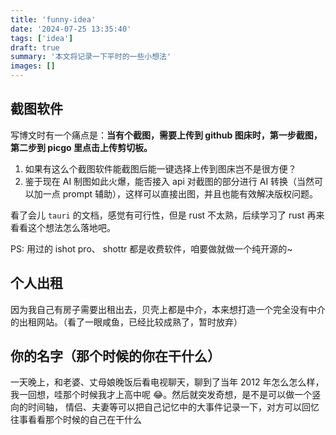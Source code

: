 ```yaml
---
title: 'funny-idea'
date: '2024-07-25 13:35:40'
tags: ['idea']
draft: true
summary: '本文将记录一下平时的一些小想法'
images: []
---
```


## 截图软件

写博文时有一个痛点是：**当有个截图，需要上传到 github 图床时，第一步截图，第二步到 picgo 里点击上传剪切板。**

1. 如果有这么个截图软件能截图后能一键选择上传到图床岂不是很方便？
2. 鉴于现在 AI 制图如此火爆，能否接入 api 对截图的部分进行 AI 转换（当然可以加一点 prompt 辅助），这样可以直接出图，并且也能有效解决版权问题。

看了会儿 `tauri` 的文档，感觉有可行性，但是 rust 不太熟，后续学习了 rust 再来看看这个想法怎么落地吧。

PS: 用过的 ishot pro、 shottr 都是收费软件，咱要做就做一个纯开源的~

## 个人出租

因为我自己有房子需要出租出去，贝壳上都是中介，本来想打造一个完全没有中介的出租网站。（看了一眼咸鱼，已经比较成熟了，暂时放弃）

## 你的名字（那个时候的你在干什么）

一天晚上，和老婆、丈母娘晚饭后看电视聊天，聊到了当年 2012 年怎么怎么样，我一回想，哇那个时候我才上高中呢 😂。然后就突发奇想，是不是可以做一个竖向的时间轴，
情侣、夫妻等可以把自己记忆中的大事件记录一下，对方可以回忆往事看看那个时候的自己在干什么
